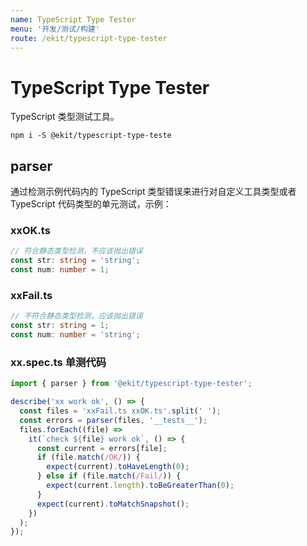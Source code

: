```yaml
---
name: TypeScript Type Tester
menu: '开发/测试/构建'
route: /ekit/typescript-type-tester
---
```


# TypeScript Type Tester

TypeScript 类型测试工具。

```
npm i -S @ekit/typescript-type-teste
```

## parser

通过检测示例代码内的 TypeScript 类型错误来进行对自定义工具类型或者 TypeScript 代码类型的单元测试，示例：

### xxOK.ts

```ts
// 符合静态类型检测，不应该抛出错误
const str: string = 'string';
const num: number = 1;
```

### xxFail.ts

```ts
// 不符合静态类型检测，应该抛出错误
const str: string = 1;
const num: number = 'string';
```

### xx.spec.ts 单测代码

```ts
import { parser } from '@ekit/typescript-type-tester';

describe('xx work ok', () => {
  const files = 'xxFail.ts xxOK.ts'.split(' ');
  const errors = parser(files, '__tests__');
  files.forEach((file) =>
    it(`check ${file} work ok`, () => {
      const current = errors[file];
      if (file.match(/OK/)) {
        expect(current).toHaveLength(0);
      } else if (file.match(/Fail/)) {
        expect(current.length).toBeGreaterThan(0);
      }
      expect(current).toMatchSnapshot();
    })
  );
});
```
